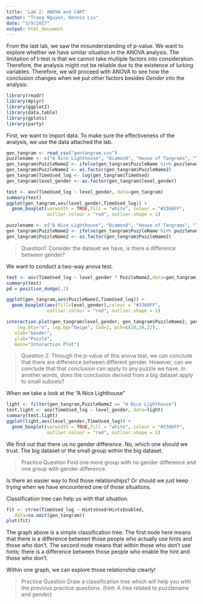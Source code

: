 ```yaml
---
title: 'Lab 2: ANOVA and CART'
author: "Trang Nguyen, Dennis Liu"
date: "3/9/2017"
output: html_document
---
```

From the last lab, we saw the misunderstanding of p-value. We want to explore whether we have similar situation in the ANOVA analysis.
The limitation of t-test is that we cannot take multiple factors into consideration. Therefore, the analysis might not be reliable due to the existence of lurking variables. Therefore, we will proceed with ANOVA to see how the conclusion changes when we put other factors besides _Gender_ into the analysis.     

```r
library(readr)
library(dplyr) 
library(ggplot2)
library(data.table)
library(gplots)
library(party)
```

First, we want to import data. To make sure the effectiveness of the analysis, we use the data attached the lab. 

```r

gen_tangram <- read_csv("gentangram.csv")
puzzlename <- c("A Nice Lighthouse", "Diamond", "House of Tangrams", "The Hook")
gen_tangram$PuzzleName2 <- ifelse(gen_tangram$PuzzleName %in% puzzlename, gen_tangram$PuzzleName, "Others")
gen_tangram$PuzzleName2 <- as.factor(gen_tangram$PuzzleName2)
gen_tangram$TimeUsed_log <- log(gen_tangram$TimeUsed)
gen_tangram$level_gender <- as.factor(gen_tangram$level_gender)
```


```r
test <- aov(TimeUsed_log ~ level_gender, data=gen_tangram)
summary(test)
ggplot(gen_tangram,aes(level_gender,TimeUsed_log)) +
  geom_boxplot(varwidth = TRUE,fill = "white", colour = "#3366FF",
               outlier.colour = "red", outlier.shape = 1) 
```

```r
puzzlename <- c("A Nice Lighthouse", "Diamond", "House of Tangrams", "The Hook")
gen_tangram$PuzzleName2 <- ifelse(gen_tangram$PuzzleName %in% puzzlename, gen_tangram$PuzzleName, "Others")
gen_tangram$PuzzleName2 <- as.factor(gen_tangram$PuzzleName2)

```
> Question1: Consider the dataset we have, is there a difference between gender? 

We want to conduct a two-way anova test.

```r
test <- aov(TimeUsed_log ~ level_gender * PuzzleName2,data=gen_tangram)
summary(test)
pd = position_dodge(.2)

ggplot(gen_tangram,aes(PuzzleName2,TimeUsed_log)) +
  geom_boxplot(aes(fill=level_gender),colour = "#3366FF",
               outlier.colour = "red", outlier.shape = 1) 

interaction.plot(gen_tangram$level_gender, gen_tangram$PuzzleName2, gen_tangram$TimeUsed_log, type="b", col=c(1:3), 
  	leg.bty="o", leg.bg="beige", lwd=2, pch=c(18,24,22),	
   xlab="Gender", 
   ylab="Puzzle", 
   main="Interaction Plot")
```

> Question 2: Through the p-value of this anova test, we can conclude that there are difference between different gender. However, can we conclude that that conclusion can apply to any puzzle we have. In another words, does the conclusion derived from a big dataset apply to small subsets?  

When we take a look at the "A Nice Lighthouse"
```r
light <- filter(gen_tangram,PuzzleName2 == "A Nice Lighthouse")
test.light <- aov(TimeUsed_log ~ level_gender, data=light)
summary(test.light)
ggplot(light,aes(level_gender,TimeUsed_log)) +
  geom_boxplot(varwidth = TRUE,fill = "white", colour = "#3366FF",
               outlier.colour = "red", outlier.shape = 1)
```
We find out that there us no gender difference. No, which one should we trust. The big dataset or the small group within the big dataset. 

> Practice Question
Find one more group with no gender difference and one group with gender difference. 

Is there an easier way to find those relationships? Or should we just keep trying when we have encountered one of those situations. 

Classification tree can help us with that situation.

```r
fit <- ctree(TimeUsed_log ~ HintsUsed+HintsEnabled, 
   data=na.omit(gen_tangram))
plot(fit)
```

The graph above is a simple classification tree. The first node here means that there is a difference between those people who actually use hints and those who don't. The second node means that within those who don't use hints; there is a difference between those people who enable the hint and those who don't. 

Within one graph, we can explore those relationship clearly!

> Practice Question
Draw a classification tree which will help you with the previous practice questions. 
(hint: A tree related to puzzlename and gender)

